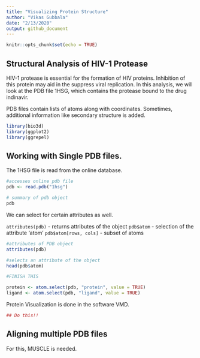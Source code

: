 ```yaml
---
title: "Visualizing Protein Structure"
author: "Vikas Gubbala"
date: "2/13/2020"
output: github_document
---
```


```r
knitr::opts_chunk$set(echo = TRUE)
```

## Structural Analysis of HIV-1 Protease

HIV-1 protease is essential for the formation of HIV proteins. Inhibition of this protein may aid in the suppress viral replication. In this analysis, we will look at the PDB file 1HSG, which contains the protease bound to the drug indinavir.

PDB files contain lists of atoms along with coordinates. Sometimes, additional information like secondary structure is added.

```r
library(bio3d)
library(ggplot2)
library(ggrepel)
```

## Working with Single PDB files.

The 1HSG file is read from the online database.

```r
#accesses online pdb file
pdb <- read.pdb("1hsg")

# summary of pdb object
pdb 
```

We can select for certain attributes as well.

`attributes(pdb)` - returns attributes of the object
`pdb$atom` - selection of the attribute 'atom'
`pdb$atom[rows, cols]` - subset of atoms


```r
#attributes of PDB object
attributes(pdb) 

#selects an attribute of the object
head(pdb$atom) 

#FINISH THIS

protein <- atom.select(pdb, "protein", value = TRUE)
ligand <- atom.select(pdb, "ligand", value = TRUE)
```



Protein Visualization is done in the software VMD.

```r
## Do this!!
```

## Aligning multiple PDB files

For this, MUSCLE is needed.